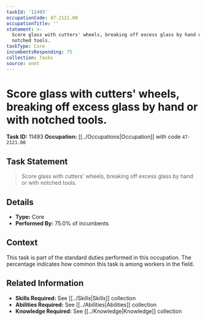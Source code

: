 ```yaml
---
taskId: '11493'
occupationCode: 47-2121.00
occupationTitle: ''
statement: >-
  Score glass with cutters' wheels, breaking off excess glass by hand or with
  notched tools.
taskType: Core
incumbentsResponding: 75
collection: Tasks
source: onet
---
```

# Score glass with cutters' wheels, breaking off excess glass by hand or with notched tools.

**Task ID:** 11493
**Occupation:** [[../Occupations|Occupation]] with code `47-2121.00`

## Task Statement

> Score glass with cutters' wheels, breaking off excess glass by hand or with notched tools.

## Details

- **Type:** Core
- **Performed By:** 75.0% of incumbents

## Context

This task is part of the standard duties performed in this occupation. The percentage indicates how common this task is among workers in the field.

## Related Information

- **Skills Required:** See [[../Skills|Skills]] collection
- **Abilities Required:** See [[../Abilities|Abilities]] collection
- **Knowledge Required:** See [[../Knowledge|Knowledge]] collection
